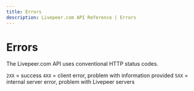 ```yaml
---
title: Errors
description: Livepeer.com API Reference | Errors
---
```


# Errors

The Livepeer.com API uses conventional HTTP status codes.

`2XX` = success `4XX` = client error, problem with information provided `5XX` =
internal server error, problem with Livepeer servers
